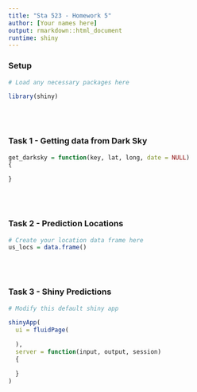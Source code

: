 ```yaml
---
title: "Sta 523 - Homework 5"
author: [Your names here]
output: rmarkdown::html_document
runtime: shiny
---
```


### Setup

```r
# Load any necessary packages here

library(shiny)
```

<br/><br/>

### Task 1 - Getting data from Dark Sky

<!-- Include your write up here and or below -->

```r
get_darksky = function(key, lat, long, date = NULL)
{

}
```


<br/><br/>

### Task 2 - Prediction Locations

<!-- Include your write up here and or below -->

```r
# Create your location data frame here
us_locs = data.frame()
```

 
 <br/><br/>

### Task 3 - Shiny Predictions


<!-- Include your write up here and or below -->

```r
# Modify this default shiny app

shinyApp(
  ui = fluidPage(

  ),
  server = function(input, output, session) 
  {   

  }
)
```